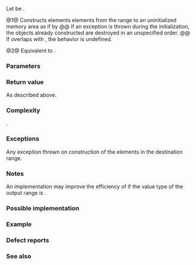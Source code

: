 {{cpp/ranges/title|uninitialized_copy|uninitialized_copy_result}}
{{cpp/memory/navbar}}
{{dcl begin}}
{{dcl header|memory}}
{{dcl h|Call signature}}
{{dcla|num=1|since=c++20|constexpr=c++26|
template&lt; std::input_iterator I, std::sentinel_for&lt;I&gt; S1,
          no-throw-forward-iterator O, no-throw-sentinel-for&lt;O&gt; S2 &gt;
    requires std::constructible_from&lt;std::iter_value_t&lt;O&gt;,
                                     std::iter_reference_t&lt;I&gt;&gt;
uninitialized_copy_result&lt;I, O&gt;
    uninitialized_copy( I ifirst, S1 ilast, O ofirst, S2 olast );
}}
{{dcla|num=2|since=c++20|constexpr=c++26|
template&lt; ranges::input_range IR, no-throw-forward-range OR &gt;
    requires std::constructible_from&lt;ranges::range_value_t&lt;OR&gt;,
                                     ranges::range_reference_t&lt;IR&gt;&gt;
uninitialized_copy_result&lt;ranges::borrowed_iterator_t&lt;IR&gt;,
                          ranges::borrowed_iterator_t&lt;OR&gt;&gt;
    uninitialized_copy( IR&amp;&amp; in_range, OR&amp;&amp; out_range );
}}
{{dcl h|Helper types}}
{{dcl|num=3|since=c++20|1=
template&lt; class I, class O &gt;
using uninitialized_copy_result = ranges::in_out_result&lt;I, O&gt;;
}}
{{dcl end}}

Let {{mathjax-or|\(\scriptsize N\)|N}} be {{c|ranges::min(ranges::distance(ifirst, ilast), ranges::distance(ofirst, olast))}}.

@1@ Constructs {{mathjax-or|\(\scriptsize N\)|N}} elements elements from the range {{range|ifirst|ilast}} to an uninitialized memory area {{range|ofirst|olast}} as if by
{{box|
{{c/core|1=for (; ifirst != ilast &amp;&amp; ofirst != olast; ++ofirst, (void)++ifirst)}}&lt;br&gt;
{{nbspt|4}}{{c/core|::new (}}{{lti|cpp/memory/voidify}}{{c/core|(*ofirst)) std::remove_reference_t&lt;std::iter_reference_t&lt;O&gt;&gt;(*ifirst);}}&lt;br&gt;
{{c/core|return {std::move(ifirst), ofirst};}}
}}
@@ If an exception is thrown during the initialization, the objects already constructed are destroyed in an unspecified order.
@@ If {{range|ofirst|olast}} overlaps with {{range|ifirst|ilast}}, the behavior is undefined.

@2@ Equivalent to {{c multi|return ranges::uninitialized_copy(ranges::begin(in_range), ranges::end(in_range),|                                  ranges::begin(out_range), ranges::end(out_range));}}.

{{cpp/ranges/niebloid}}

===Parameters===
{{par begin}}
{{par|ifirst, ilast|iterator-sentinel pair denoting the range of elements to copy from}}
{{par|in_range|the range of elements to copy from}}
{{par|ofirst, olast|iterator-sentinel pair denoting the destination range}}
{{par|out_range|the destination range}}
{{par end}}

===Return value===
As described above.

===Complexity===
{{mathjax-or|\(\scriptsize\mathcal{O}(N)\)|𝓞(N)}}.

===Exceptions===
Any exception thrown on construction of the elements in the destination range.

===Notes===
An implementation may improve the efficiency of {{tt|ranges::uninitialized_copy}} if the value type of the output range is {{named req|TrivialType}}.

{{feature test macro|__cpp_lib_raw_memory_algorithms|std=C++26|value=202411L|{{c/core|constexpr}} for [[cpp/memory#Uninitialized memory algorithms|specialized memory algorithms]], {{vl|1,2}}}}

===Possible implementation===
{{eq fun|1=
struct uninitialized_copy_fn
{
    template&lt;std::input_iterator I, std::sentinel_for&lt;I&gt; S1,
             no-throw-forward-iterator O, no-throw-sentinel-for&lt;O&gt; S2&gt;
        requires std::constructible_from&lt;std::iter_value_t&lt;O&gt;, std::iter_reference_t&lt;I&gt;&gt;
    constexpr ranges::uninitialized_copy_result&lt;I, O&gt;
        operator()(I ifirst, S1 ilast, O ofirst, S2 olast) const
    {
        O current{ofirst};
        try
        {
            for (; !(ifirst == ilast or current == olast); ++ifirst, ++current)
                ranges::construct_at(std::addressof(*current), *ifirst);
            return {std::move(ifirst), std::move(current)};
        }
        catch (...) // rollback: destroy constructed elements
        {
            for (; ofirst != current; ++ofirst)
                ranges::destroy_at(std::addressof(*ofirst));
            throw;
        }
    }

    template&lt;ranges::input_range IR, no-throw-forward-range OR&gt;
        requires std::constructible_from&lt;ranges::range_value_t&lt;OR&gt;,
    constexpr ranges::range_reference_t&lt;IR&gt;&gt;
        ranges::uninitialized_copy_result&lt;ranges::borrowed_iterator_t&lt;IR&gt;,
                                          ranges::borrowed_iterator_t&lt;OR&gt;&gt;
    operator()(IR&amp;&amp; in_range, OR&amp;&amp; out_range) const
    {
        return (*this)(ranges::begin(in_range), ranges::end(in_range),
                       ranges::begin(out_range), ranges::end(out_range));
    }
};

inline constexpr uninitialized_copy_fn uninitialized_copy{};
}}

===Example===
{{example
|code=
#include &lt;cstdlib&gt;
#include &lt;iomanip&gt;
#include &lt;iostream&gt;
#include &lt;memory&gt;
#include &lt;string&gt;

int main()
{
    const char* v[]{"This", "is", "an", "example"};
    
    if (const auto sz{std::size(v)};
        void* pbuf = std::aligned_alloc(alignof(std::string), sizeof(std::string) * sz))
    {
        try
        {
            auto first{static_cast&lt;std::string*&gt;(pbuf)};
            auto last{first + sz};
            std::ranges::uninitialized_copy(std::begin(v), std::end(v), first, last);
            
            std::cout &lt;&lt; "{";
            for (auto it{first}; it != last; ++it)
                std::cout &lt;&lt; (it == first ? "" : ", ") &lt;&lt; std::quoted(*it);
            std::cout &lt;&lt; "};\n";
            
            std::ranges::destroy(first, last);
        }
        catch (...)
        {
            std::cout &lt;&lt; "uninitialized_copy exception\n";
        }
        std::free(pbuf);
    }
}
|output=
{"This", "is", "an", "example"};
}}

===Defect reports===
{{dr list begin}}
{{dr list item|wg=lwg|dr=3870|std=C++20|before=this algorithm might create objects on a {{c/core|const}} storage|after=kept disallowed}}
{{dr list end}}

===See also===
{{dsc begin}}
{{dsc inc|cpp/memory/ranges/dsc uninitialized_copy_n}}
{{dsc inc|cpp/memory/dsc uninitialized_copy}}
{{dsc end}}

{{langlinks|de|es|fr|it|ja|pt|ru|zh}}